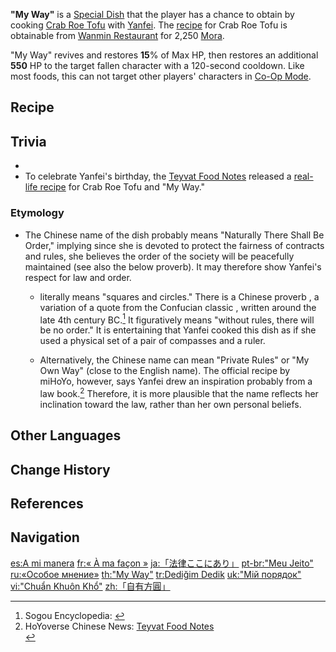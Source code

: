 {{Food Infobox
|id              = 108244
|description     = is Crab Roe Tofu done to an incredible degree of regularity. Its dimensions and flavor are all faithfully rendered according to the "Crab Roe Tofu Laws" in the recipe, with not a single letter omitted.
|type            = Recovery Dishes
|effectType      = Revive
|effect          = Revives a character and restores '''15'''% of Max HP, then restores an additional '''550''' HP.
|eff_att1        = Revive
|eff_att2        = HP Restore
|eff_att3        = HP Restore Percent
|eff_att4        = HP Restore Fixed
|quality         = 2
|character       = Yanfei
|base            = Crab Roe Tofu
|nodot           = 1
}}
'''"My Way"''' is a [[Special Dish]] that the player has a chance to obtain by cooking [[Crab Roe Tofu]] with [[Yanfei]]. The [[recipe]] for Crab Roe Tofu is obtainable from [[Wanmin Restaurant]] for 2,250 [[Mora]].

"My Way" revives and restores '''15'''% of Max HP, then restores an additional '''550''' HP to the target fallen character with a 120-second cooldown. Like most foods, this can not target other players' characters in [[Co-Op Mode]].

==Recipe==
{{Recipe
|type = Cooking
|character = Yanfei
|Tofu = 1
|Crab Roe = 1
|sort = Crab Roe;Tofu
}}

==Trivia==
* {{Mail Attachments by Category List}}
* To celebrate Yanfei's birthday, the [[Teyvat Food Notes]] released a [https://ys.mihoyo.com/main/news/detail/16728 real-life recipe] for Crab Roe Tofu and "My Way."

===Etymology===
* The Chinese name of the dish {{Lang|''"Zì Yǒu Fāng Yuán"''|zh=「自有方圆」}} probably means "Naturally There Shall Be Order," implying since she is devoted to protect the fairness of contracts and rules, she believes the order of the society will be peacefully maintained (see also the below proverb). It may therefore show Yanfei's respect for law and order.
** {{Lang|''Fāng-Yuán''|zh=方圆}} literally means "squares and circles." There is a Chinese proverb {{Lang|"without a pair of compasses and a ruler, no one can form squares and circles."|zh=没有规矩，不成方圆}}, a variation of a quote from the Confucian classic ''{{w|Mencius (book)|Mencius}}'', written around the late 4th century BC.<ref>Sogou Encyclopedia: [https://baike.sogou.com/v100796.htm {{zh|没有规矩不成方圆}}]</ref> It figuratively means "without rules, there will be no order." It is entertaining that Yanfei cooked this dish as if she used a physical set of a pair of compasses and a ruler.
** Alternatively, the Chinese name can mean "Private Rules" or "My Own Way" (close to the English name). The official recipe by miHoYo, however, says Yanfei drew an inspiration probably from a law book.<ref>HoYoverse Chinese News: [https://ys.mihoyo.com/main/news/detail/16728 Teyvat Food Notes]<br>''{{zh|自有方圆，规整无比，灵感大概也是来源于烟绯手中的那本律法书吧。}}''</ref> Therefore, it is more plausible that the name reflects her inclination toward the law, rather than her own personal beliefs.

==Other Languages==
{{Other Languages
|en      = "My Way"
|zhs     = 「自有方圆」
|zhs_rm  = "Zì Yǒu Fāngyuán"
|zht     = 「自有方圓」
|zht_rm  = "Zì Yǒu Fāngyuán"
|zh_tl   = "Principles Within"
|zh_note = {{zh|s=方圆|t=方圓|rm=fāngyuán|lit=square and round}} is a ''{{w|chéngyǔ}}'' for principles and methods.
|ja      = 「法律ここにあり」
|ja_rm   = "Houritsu Koko ni Ari"
|ja_tl   = "The Law is Here"
|ko      = 「나름의 {{tt|규칙|規則}}」
|ko_rm   = "Nareum-ui Gyuchik"
|ko_tl   = "Depending on Rule"
|es      = A mi manera
|es_tl   = My Way
|fr      = «&nbsp;À ma façon&nbsp;»
|fr_tl   = "In My Own Way"
|ru      = «Особое мнение»
|ru_tl   = "Distinct Opinion"
|th      = "My Way"
|vi      = "Chuẩn Khuôn Khổ"
|vi_tl   = "Stereotype"
|de      = „Mein Kreis, der hat vier Ecken“
|de_tl   = "My Circle, It Has Four Corners"
|de_note = This is likely based on the song "{{w|My Hat, It Has Three Corners}}," which is a popular children's song in Germany.
|id      = "My Way"
|pt      = "Meu Jeito"
|pt_tl   = "My Way"
|tr      = Dediğim Dedik
|tr_tl   = Do Like I Say
|tr_note = {{tr|Dediğim Dedik|lit=What I Say, We Say}} is turkish phrase for not listening to others and trying to enforce one's own decisions.
|it      = A modo mio
|it_tl   = My Way
}}

==Change History==
{{Change History|1.5}}

==References==
{{Reflist}}

==Navigation==
{{Food Navbox|type=Special Dishes}}

[[es:A mi manera]]
[[fr:« À ma façon »]]
[[ja:「法律ここにあり」]]
[[pt-br:"Meu Jeito"]]
[[ru:«Особое мнение»]]
[[th:"My Way"]]
[[tr:Dediğim Dedik]]
[[uk:"Мій порядок"]]
[[vi:"Chuẩn Khuôn Khổ"]]
[[zh:「自有方圓」]]